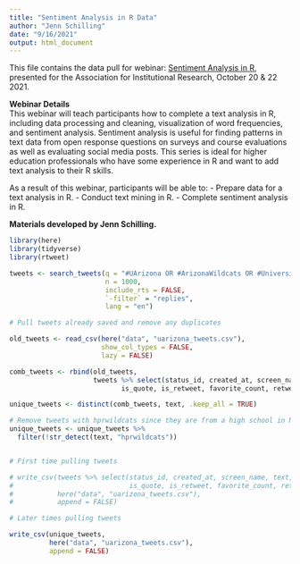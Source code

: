 ```yaml
---
title: "Sentiment Analysis in R Data"
author: "Jenn Schilling"
date: "9/16/2021"
output: html_document
---
```


This file contains the data pull for webinar: [Sentiment Analysis in R](https://www.airweb.org/collaborate-learn/calendar/2021/10/20/event/sentiment-analysis-in-r), presented for the Association for Institutional Research, October 20 & 22 2021.  

**Webinar Details**  
This webinar will teach participants how to complete a text analysis in R, including data processing and cleaning, visualization of word frequencies, and sentiment analysis. Sentiment analysis is useful for finding patterns in text data from open response questions on surveys and course evaluations as well as evaluating social media posts. This series is ideal for higher education professionals who have some experience in R and want to add text analysis to their R skills.

As a result of this webinar, participants will be able to: 
- Prepare data for a text analysis in R. 
- Conduct text mining in R.
- Complete sentiment analysis in R. 

**Materials developed by Jenn Schilling.**  

```r

library(here)
library(tidyverse)
library(rtweet)

```

```r

tweets <- search_tweets(q = "#UArizona OR #ArizonaWildcats OR #UniversityOfArizona OR #WildcatReady OR #WildcatPride", 
                        n = 1000,
                        include_rts = FALSE,
                        `-filter` = "replies",
                        lang = "en")

```
```r

# Pull tweets already saved and remove any duplicates

old_tweets <- read_csv(here("data", "uarizona_tweets.csv"), 
                       show_col_types = FALSE,
                       lazy = FALSE)

comb_tweets <- rbind(old_tweets,
                     tweets %>% select(status_id, created_at, screen_name, text, source,
                            is_quote, is_retweet, favorite_count, retweet_count))

unique_tweets <- distinct(comb_tweets, text, .keep_all = TRUE)

# Remove tweets with hprwildcats since they are from a high school in NJ
unique_tweets <- unique_tweets %>%
  filter(!str_detect(text, "hprwildcats"))



```


```r

# First time pulling tweets

# write_csv(tweets %>% select(status_id, created_at, screen_name, text, source,
#                             is_quote, is_retweet, favorite_count, retweet_count),
#           here("data", "uarizona_tweets.csv"),
#           append = FALSE)

# Later times pulling tweets

write_csv(unique_tweets,
          here("data", "uarizona_tweets.csv"),
          append = FALSE)


```

